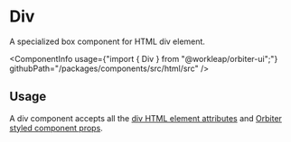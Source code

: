 
<Meta of={DivStories} />

# Div

<Tagline>A specialized <Link href="?path=/docs/box--default-story">box</Link> component for HTML div element.</Tagline>

<ComponentInfo
    usage={"import { Div } from \"@workleap/orbiter-ui\";"}
    githubPath="/packages/components/src/html/src"
/>

## Usage

A div component accepts all the [div HTML element attributes](https://developer.mozilla.org/en-US/docs/Web/HTML/Element/div) and [Orbiter styled component props](?path=/docs/styling--page).

<Canvas of={DivStories.Example} />
